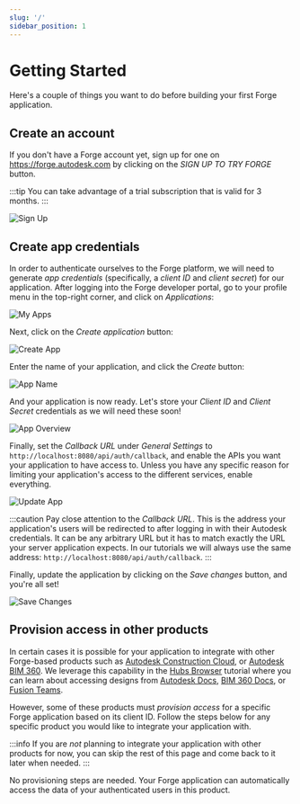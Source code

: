 ```yaml
---
slug: '/'
sidebar_position: 1
---
```



# Getting Started

Here's a couple of things you want to do before building your first Forge application.

## Create an account

If you don't have a Forge account yet, sign up for one on https://forge.autodesk.com
by clicking on the _SIGN UP TO TRY FORGE_ button.

:::tip
You can take advantage of a trial subscription that is valid for 3 months.
:::

![Sign Up](./_shared/developer-portal-logged-out.webp)

## Create app credentials

In order to authenticate ourselves to the Forge platform, we will need to generate
_app credentials_ (specifically, a _client ID_ and _client secret_) for our application.
After logging into the Forge developer portal, go to your profile menu in the top-right corner,
and click on _Applications_:

![My Apps](./_shared/developer-portal-logged-in.webp)

Next, click on the _Create application_ button:

![Create App](./_shared/my-apps.webp)

Enter the name of your application, and click the _Create_ button:

![App Name](./_shared/create-app.webp)

And your application is now ready. Let's store your _Client ID_ and _Client Secret_
credentials as we will need these soon!

![App Overview](./_shared/app-overview.webp)

Finally, set the _Callback URL_ under _General Settings_ to `http://localhost:8080/api/auth/callback`,
and enable the APIs you want your application to have access to. Unless you have any specific reason
for limiting your application's access to the different services, enable everything.

![Update App](./_shared/apis.webp)

:::caution
Pay close attention to the _Callback URL_. This is the address your application's
users will be redirected to after logging in with their Autodesk credentials. It can be
any arbitrary URL but it has to match exactly the URL your server application expects.
In our tutorials we will always use the same address: `http://localhost:8080/api/auth/callback`.
:::

Finally, update the application by clicking on the _Save changes_ button, and you're all set!

![Save Changes](./_shared/save-changes.png)

## Provision access in other products

In certain cases it is possible for your application to integrate with other Forge-based products
such as [Autodesk Construction Cloud](https://construction.autodesk.com),
or [Autodesk BIM 360](https://www.autodesk.com/bim-360). We leverage this capability in
the [Hubs Browser](./tutorials/hubs-browser) tutorial where you can learn about accessing designs
from [Autodesk Docs](https://www.autodesk.com/products/autodesk-docs/overview),
[BIM 360 Docs](https://www.autodesk.com/bim-360/construction-document-management-software/),
or [Fusion Teams](https://www.autodesk.com/products/fusion-360/overview).

However, some of these products must _provision access_ for a specific Forge application
based on its client ID. Follow the steps below for any specific product you would like
to integrate your application with.

:::info
If you are _not_ planning to integrate your application with other products for now,
you can skip the rest of this page and come back to it later when needed.
:::

<Tabs groupId="access-provisioning">
    <TabItem value="acc" label="Autodesk Construction Cloud" default>
        <AccProvisioningSteps />
    </TabItem>
    <TabItem value="bim360" label="Autodesk BIM 360">
        <Bim360ProvisioningSteps />
    </TabItem>
<TabItem value="fusion360" label="Autodesk Fusion Team">

No provisioning steps are needed. Your Forge application can automatically access
the data of your authenticated users in this product.

</TabItem>
</Tabs>
